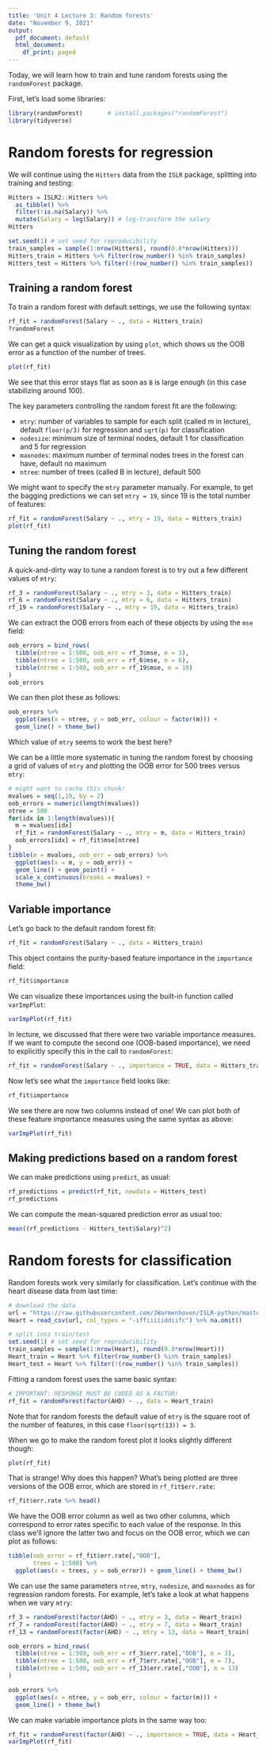 ```yaml
---
title: 'Unit 4 Lecture 3: Random forests'
date: "November 9, 2021"
output:
  pdf_document: default
  html_document:
    df_print: paged
---
```


Today, we will learn how to train and tune random forests using the `randomForest` package.

First, let's load some libraries:
```r
library(randomForest)       # install.packages("randomForest")
library(tidyverse)
```

# Random forests for regression

We will continue using the `Hitters` data from the `ISLR` package, splitting into training and testing:
```r
Hitters = ISLR2::Hitters %>% 
  as_tibble() %>% 
  filter(!is.na(Salary)) %>%  
  mutate(Salary = log(Salary)) # log-transform the salary
Hitters

set.seed(1) # set seed for reproducibility
train_samples = sample(1:nrow(Hitters), round(0.8*nrow(Hitters)))
Hitters_train = Hitters %>% filter(row_number() %in% train_samples)
Hitters_test = Hitters %>% filter(!(row_number() %in% train_samples))
```

## Training a random forest

To train a random forest with default settings, we use the following syntax:
```r
rf_fit = randomForest(Salary ~ ., data = Hitters_train)
?randomForest
```

We can get a quick visualization by using `plot`, which shows us the OOB error as a function of the number of trees. 
```r
plot(rf_fit)
```

We see that this error stays flat as soon as `B` is large enough (in this case stabilizing around 100).

The key parameters controlling the random forest fit are the following:

- `mtry`: number of variables to sample for each split (called m in lecture), default `floor(p/3)` for regression and `sqrt(p)` for classification
- `nodesize`: minimum size of terminal nodes, default 1 for classification and 5 for regression
- `maxnodes`: maximum number of terminal nodes trees in the forest can have, default no maximum
- `ntree`: number of trees (called B in lecture), default 500

We might want to specify the `mtry` parameter manually. For example, to get the bagging predictions we can set `mtry = 19`, since 19 is the total number of features:
```r
rf_fit = randomForest(Salary ~ ., mtry = 19, data = Hitters_train)
plot(rf_fit)
```

## Tuning the random forest

A quick-and-dirty way to tune a random forest is to try out a few different values of `mtry`:
```r
rf_3 = randomForest(Salary ~ ., mtry = 3, data = Hitters_train)
rf_6 = randomForest(Salary ~ ., mtry = 6, data = Hitters_train)
rf_19 = randomForest(Salary ~ ., mtry = 19, data = Hitters_train)
```

We can extract the OOB errors from each of these objects by using the `mse` field:
```r
oob_errors = bind_rows(
  tibble(ntree = 1:500, oob_err = rf_3$mse, m = 3),
  tibble(ntree = 1:500, oob_err = rf_6$mse, m = 6),
  tibble(ntree = 1:500, oob_err = rf_19$mse, m = 19)
)
oob_errors  
```
We can then plot these as follows:
```r
oob_errors %>%
  ggplot(aes(x = ntree, y = oob_err, colour = factor(m))) +
  geom_line() + theme_bw()
```

Which value of `mtry` seems to work the best here?

We can be a little more systematic in tuning the random forest by choosing a grid of values of `mtry` and plotting the OOB error for 500 trees versus `mtry`:

```r
# might want to cache this chunk!
mvalues = seq(1,19, by = 2)
oob_errors = numeric(length(mvalues))
ntree = 500
for(idx in 1:length(mvalues)){
  m = mvalues[idx]
  rf_fit = randomForest(Salary ~ ., mtry = m, data = Hitters_train)
  oob_errors[idx] = rf_fit$mse[ntree]
}
tibble(m = mvalues, oob_err = oob_errors) %>%
  ggplot(aes(x = m, y = oob_err)) + 
  geom_line() + geom_point() + 
  scale_x_continuous(breaks = mvalues) +
  theme_bw()
```

## Variable importance

Let's go back to the default random forest fit:
```r
rf_fit = randomForest(Salary ~ ., data = Hitters_train)
```

This object contains the purity-based feature importance in the `importance` field:
```r
rf_fit$importance
```

We can visualize these importances using the built-in function called `varImpPlot`:
```r
varImpPlot(rf_fit)
```

In lecture, we discussed that there were two variable importance measures. If we want to compute the second one (OOB-based importance), we need to explicitly specify this in the call to `randomForest`:
```r
rf_fit = randomForest(Salary ~ ., importance = TRUE, data = Hitters_train)
```

Now let's see what the `importance` field looks like:
```r
rf_fit$importance
```
We see there are now two columns instead of one! We can plot both of these feature importance measures using the same syntax as above:
```r
varImpPlot(rf_fit)
```

## Making predictions based on a random forest

We can make predictions using `predict`, as usual:
```r
rf_predictions = predict(rf_fit, newdata = Hitters_test)
rf_predictions
```
We can compute the mean-squared prediction error as usual too:
```r
mean((rf_predictions - Hitters_test$Salary)^2)
```

# Random forests for classification

Random forests work very similarly for classification. Let's continue with the heart disease data from last time: 
```r
# download the data
url = "https://raw.githubusercontent.com/JWarmenhoven/ISLR-python/master/Notebooks/Data/Heart.csv"
Heart = read_csv(url, col_types = "-iffiiiiiddiifc") %>% na.omit()

# split into train/test
set.seed(1) # set seed for reproducibility
train_samples = sample(1:nrow(Heart), round(0.8*nrow(Heart)))
Heart_train = Heart %>% filter(row_number() %in% train_samples)
Heart_test = Heart %>% filter(!(row_number() %in% train_samples))
```

Fitting a random forest uses the same basic syntax:
```r
# IMPORTANT: RESPONSE MUST BE CODED AS A FACTOR!
rf_fit = randomForest(factor(AHD) ~ ., data = Heart_train)
```

Note that for random forests the default value of `mtry` is the square root of the number of features, in this case `floor(sqrt(13)) = 3`. 

When we go to make the random forest plot it looks slightly different though:
```r
plot(rf_fit)
```
That is strange! Why does this happen? What's being plotted are three versions of the OOB error, which are stored in `rf_fit$err.rate`:
```r
rf_fit$err.rate %>% head()
```
We have the OOB error column as well as two other columns, which correspond to error rates specific to each value of the response. In this class we'll ignore the latter two and focus on the OOB error, which we can plot as follows:
```r
tibble(oob_error = rf_fit$err.rate[,"OOB"],
       trees = 1:500) %>%
  ggplot(aes(x = trees, y = oob_error)) + geom_line() + theme_bw()
```

We can use the same parameters `ntree`, `mtry`, `nodesize`, and `maxnodes` as for regression random forests. For example, let's take a look at what happens when we vary `mtry`:

```r
rf_3 = randomForest(factor(AHD) ~ ., mtry = 3, data = Heart_train)
rf_7 = randomForest(factor(AHD) ~ ., mtry = 7, data = Heart_train)
rf_13 = randomForest(factor(AHD) ~ ., mtry = 13, data = Heart_train)

oob_errors = bind_rows(
  tibble(ntree = 1:500, oob_err = rf_3$err.rate[,"OOB"], m = 3),
  tibble(ntree = 1:500, oob_err = rf_7$err.rate[,"OOB"], m = 7),
  tibble(ntree = 1:500, oob_err = rf_13$err.rate[,"OOB"], m = 13)
)

oob_errors %>%
  ggplot(aes(x = ntree, y = oob_err, colour = factor(m))) +
  geom_line() + theme_bw()
```

We can make variable importance plots in the same way too:
```r
rf_fit = randomForest(factor(AHD) ~ ., importance = TRUE, data = Heart_train)
varImpPlot(rf_fit)
```